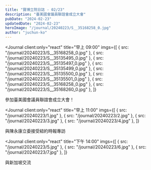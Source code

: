 ```yaml
---
title: "寶博立院日誌 - 02/23"
description: "臺美國會議員聯誼會成立大會"
pubDate: "2024-02-23"
updatedDate: "2024-02-23"
heroImage: "/journal/20240223/S__35168258_0.jpg"
author: "juchun-ko"
---
```



<Journal
  client:only="react"
  title="早上 09:00"
  imgs={[
    { src: "/journal/20240223/S__35168258_0.jpg" },
    { src: "/journal/20240223/S__35135495_0.jpg" },
    { src: "/journal/20240223/S__35135497_0.jpg" },
    { src: "/journal/20240223/S__35135499_0.jpg" },
    { src: "/journal/20240223/S__35135500_0.jpg" },
    { src: "/journal/20240223/S__35135501_0.jpg" },
    { src: "/journal/20240223/S__35168258_0.jpg" },
    { src: "/journal/20240223/S__35168260_0.jpg" },
  ]}
>
  參加臺美國會議員聯誼會成立大會！
</Journal>

<Journal
  client:only="react"
  title="早上 11:00"
  imgs={[
    { src: "/journal/20240223/1.jpg" },
    { src: "/journal/20240223/2.jpg" },
    { src: "/journal/20240223/3.jpg" },
    { src: "/journal/20240223/4.jpg" },
  ]}
>
  與陳永康立委接受紐約時報專訪
</Journal>

<Journal
  client:only="react"
  title="下午 14:00"
  imgs={[
    { src: "/journal/20240223/5.jpg" },
    { src: "/journal/20240223/6.jpg" },
    { src: "/journal/20240223/7.jpg" },
  ]}
>
  與新加坡交流
</Journal>
